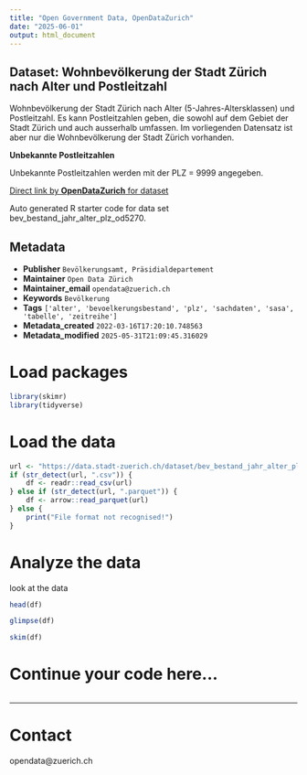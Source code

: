 ```yaml
---
title: "Open Government Data, OpenDataZurich"
date: "2025-06-01"
output: html_document
---
```


## Dataset: Wohnbevölkerung der Stadt Zürich nach Alter und Postleitzahl


Wohnbevölkerung der Stadt Zürich nach Alter (5-Jahres-Altersklassen) und Postleitzahl. Es kann Postleitzahlen geben, die sowohl auf dem Gebiet der Stadt Zürich und auch ausserhalb umfassen. Im vorliegenden Datensatz ist aber nur die Wohnbevölkerung der Stadt Zürich vorhanden.


**Unbekannte Postleitzahlen**

Unbekannte Postleitzahlen werden mit der PLZ = 9999 angegeben.

 

[]()



[Direct link by **OpenDataZurich** for dataset](https://data.stadt-zuerich.ch/dataset/bev_bestand_jahr_alter_plz_od5270)

Auto generated R starter code for data set bev_bestand_jahr_alter_plz_od5270.

## Metadata

- **Publisher** `Bevölkerungsamt, Präsidialdepartement`
- **Maintainer** `Open Data Zürich`
- **Maintainer_email** `opendata@zuerich.ch`
- **Keywords** `Bevölk­erung`
- **Tags** `['alter', 'bevoelkerungsbestand', 'plz', 'sachdaten', 'sasa', 'tabelle', 'zeitreihe']`
- **Metadata_created** `2022-03-16T17:20:10.748563`
- **Metadata_modified** `2025-05-31T21:09:45.316029`


# Load packages

```r
library(skimr)
library(tidyverse)
```

# Load the data

```r
url <- "https://data.stadt-zuerich.ch/dataset/bev_bestand_jahr_alter_plz_od5270/download/BEV527OD5270.csv"
if (str_detect(url, ".csv")) {
    df <- readr::read_csv(url)
} else if (str_detect(url, ".parquet")) {
    df <- arrow::read_parquet(url)
} else {
    print("File format not recognised!")
}
```

# Analyze the data

look at the data
```r
head(df)
```

```r
glimpse(df)
```

```r
skim(df)
```

# Continue your code here...

```r

```

------------------------------------------------------------------------

# Contact

opendata@zuerich.ch
